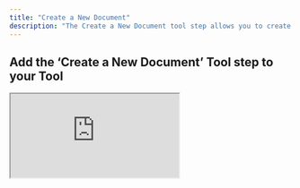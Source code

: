 ```yaml
---
title: "Create a New Document"
description: "The Create a New Document tool step allows you to create a new document with preexisting content"
---
```


## Add the ‘Create a New Document’ Tool step to your Tool

<div style={{
  position: "relative",
  boxSizing: "content-box",
  maxHeight: "100vh",
  width: "100%",
  aspectRatio: "1.7431192660550459",
  padding: "24px 0"
}}>
  <iframe
    src="https://app.supademo.com/embed/cmembyhop1iyvv9kq0os7ja64?embed_v=2&utm_source=embed"
    loading="lazy"
    title="Google Docs Create a New Document"
    allow="clipboard-write"
    webkitallowfullscreen="true"
    mozallowfullscreen="true"
    allowFullScreen
    style={{
      position: "absolute",
      top: 0,
      left: 0,
      width: "100%",
      height: "100%",
      border: "3px solid #5E43CE",
      borderRadius: "10px",
      objectFit: "cover"
    }}
  />
</div>

You can add the ‘Create a New Document’ Tool step to your Tool by:

1. Creating a new Tool, then searching for the ‘Create a New Document’ Tool step
2. Click ‘Expand’ to see the full Tool step
3. Select the account you would like to use
4. Enter the title of the document you would like to create.
5. Enter the content you would like to add to the document.
6. Select the folder you would like to create the document in.
7. Click 'Run step' to test out the Tool  


## Parameters

<ParamField path="Title" type="string" required>
  The name of the file to create.
</ParamField>

<ParamField path="Text" type="string">
  The content you would like to create the document with.
</ParamField>

<ParamField path="Folder" type="string">
  The folder you would like to create the document in. If no folder is specified, the document will be created in the root folder.
</ParamField>


## Frequently asked questions (FAQs)

<AccordionGroup>
  <Accordion title="Can I create a document with formatted text?">
    Currently, you can only create a new document with a blank template. However you can use this tool [Add/Update any content to Google Doc](https://app.relevanceai.com/marketplace/f1db6c/d64db999bc25-4ea0-b926-30b350f69243/search?search=Add/Update+any+content+to+Google+Doc&listing=e0a51c06-dccc-4eea-b8bc-40331ec41fbd) as a workaround to create a document with formatted text.
  </Accordion>
  <Accordion title="How can I get the folder ID?">
    You can get the folder ID by going to the folder in Google Docs and copying the ID from the URL. It should be the string after `folders/` in the URL.
  </Accordion>
</AccordionGroup>



